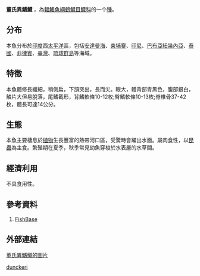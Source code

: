 {{Speciesbox 
| genus = Zenarchopterus
| species = dunckeri
| status = NE
| status_system = IUCN3.1
| authority =  [[Mohr|Mohr]], 1926
| synonyms = 
}}

'''董氏異鰭鱵''' ，為[[輻鰭魚綱|輻鰭魚綱]][[鶴鱵目|鶴鱵目]][[鱵科|鱵科]]的一个[[種|種]]。

==分布==
本魚分布於[[印度|印度]]西[[太平洋|太平洋]]區，包括[[安達曼海|安達曼海]]、[[柬埔寨|柬埔寨]]、[[印尼|印尼]]、[[巴布亞紐幾內亞|巴布亞紐幾內亞]]、[[泰國|泰國]]、[[菲律賓|菲律賓]]、[[臺灣|臺灣]]、[[琉球群島|琉球群島]]等海域。

==特徵==
本魚體修長纖細，稍側扁，下頷突出，長而尖。眼大，體背部青黑色，腹部銀白，鱗片大但易脫落，尾鰭截形，背鰭軟條10-12枚;臀鰭軟條10-13枚;脊椎骨37-42枚，體長可達14公分。

==生態==
本魚主要棲息於[[植物|植物]]生長豐富的熱帶河口區，受驚時會躍出水面。屬肉食性，以[[昆蟲|昆蟲]]為主食。繁殖期在夏季，秋季常見幼魚穿梭於水表層的水草間。

==經濟利用==
不具食用性。

==參考資料==
#[http://www.fishbase.org FishBase] {{Wayback|url=http://www.fishbase.org/ |date=20171017132213 }}

==外部連結==
[http://www.fishbase.org/Summary/speciesSummary.php?id=17043&lang=chinese 董氏異鰭鱵的圖片] {{Wayback|url=http://www.fishbase.org/Summary/speciesSummary.php?id=17043&lang=chinese |date=20201104061527 }}

{{Wikispecies|Zenarchopterus dunckeri}}
{{Taxonbar|from=Q733015}}

[[Category:異鰭鱵屬|dunckeri]]